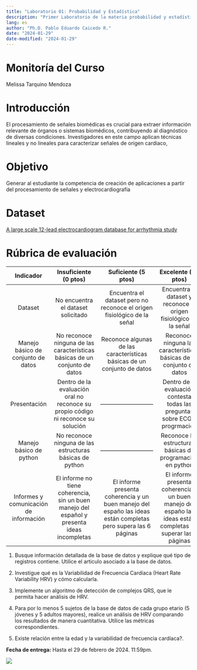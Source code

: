 ```yaml
---
title: "Laboratorio 01: Probabilidad y Estadística"
description: "Primer Laboratorio de la materia probabilidad y estadística"
lang: es
author: "Ph.D. Pablo Eduardo Caicedo R."
date: "2024-01-29"
date-modified: "2024-01-29"
---
```


# Monitoría del Curso
Melissa Tarquino Mendoza

# Introducción

El procesamiento de señales biomédicas es crucial para extraer información relevante de órganos o sistemas biomédicos, contribuyendo al diagnóstico de diversas condiciones. Investigadores en este campo aplican técnicas lineales y no lineales para caracterizar señales de origen cardiaco,

# Objetivo

Generar al estudiante la competencia de creación de aplicaciones a partir del procesamiento de señales y electrocardiografía

# Dataset

[A large scale 12-lead electrocardiogram database for arrhythmia study](https://physionet.org/content/ecg-arrhythmia/1.0.0/)

# Rúbrica de evaluación

|              **Indicador**             |                                  **Insuficiente** (0 ptos)                                  |                                             **Suficiente** (5 ptos)                                            |                                             **Excelente** (10 ptos)                                            |
|:--------------------------------------:|:-------------------------------------------------------------------------------------------:|:--------------------------------------------------------------------------------------------------------------:|:--------------------------------------------------------------------------------------------------------------:|
|                 Dataset                |                              No encuentra el dataset solicitado                             |                    Encuentra el dataset pero no reconoce el origen fisiológico de la señal                     |                        Encuentra el dataset y reconoce el origen fisiológico de la señal                       |
|   Manejo básico de conjunto de datos   |          No reconoce ninguna de las características básicas de un conjunto de datos         |                     Reconoce algunas de las características básicas de un conjunto de datos                    |                      Reconoce ninguna las características básicas de un conjunto de datos                      |
|              Presentación              |          Dentro de la evaluación oral no reconoce su propio código ni reconoce su solución  |                                           ---------------------------                                          |                                Dentro de la evaluación contesta todas las preguntas sobre ECG y progrmación    |
|         Manejo básico de python        |                   No reconoce ninguna de las estructuras básicas de python                  |                                           ---------------------------                                          |                           Reconoce las estructuras básicas de programación en python                           |
| Informes y comunicación de información | El informe no tiene coherencia, sin un buen manejo del español y presenta ideas incompletas | El informe presenta coherencia y un buen manejo del españo las ideas están completas pero supera las 6 páginas | El informe presenta coherencia y un buen manejo del españo las ideas están completas sin superar las 6 páginas |

1. Busque información detallada de la base de datos y explique qué tipo de registros contiene. Utilice el articulo asociado a la base de datos.

2. Investigue qué es la Variabilidad de Frecuencia Cardíaca (Heart Rate Variability HRV) y cómo calcularla.

3. Implemente un algoritmo de detección de complejos QRS, que le permita hacer análisis de HRV.

4. Para por lo menos 5 sujetos de la base de datos de cada grupo etario (5 jóvenes y 5 adultos mayores), realice un análisis de HRV comparando los resultados de manera cuantitativa. Utilice las métricas correspondientes.

5. Existe relación entre la edad y la variabilidad de frecuencia cardíaca?.

__Fecha de entrega:__ Hasta el 29 de febrero de 2024. 11:59pm.

::: {.column-margin}
![](../Img/Escuela_Rosario_logo.png)
:::